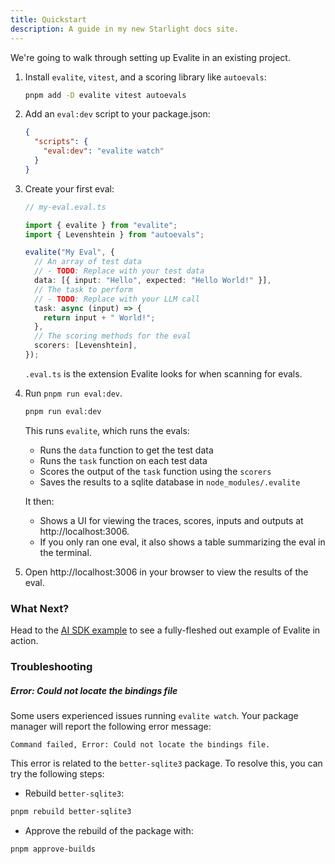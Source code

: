 ```yaml
---
title: Quickstart
description: A guide in my new Starlight docs site.
---
```



We're going to walk through setting up Evalite in an existing project.

<Steps>

1. Install `evalite`, `vitest`, and a scoring library like `autoevals`:

   ```bash
   pnpm add -D evalite vitest autoevals
   ```

2. Add an `eval:dev` script to your package.json:

   ```json
   {
     "scripts": {
       "eval:dev": "evalite watch"
     }
   }
   ```

3. Create your first eval:

   ```ts
   // my-eval.eval.ts

   import { evalite } from "evalite";
   import { Levenshtein } from "autoevals";

   evalite("My Eval", {
     // An array of test data
     // - TODO: Replace with your test data
     data: [{ input: "Hello", expected: "Hello World!" }],
     // The task to perform
     // - TODO: Replace with your LLM call
     task: async (input) => {
       return input + " World!";
     },
     // The scoring methods for the eval
     scorers: [Levenshtein],
   });
   ```

   <Aside type="tip">

   `.eval.ts` is the extension Evalite looks for when scanning for evals.

   </Aside>

4. Run `pnpm run eval:dev`.

   ```bash
   pnpm run eval:dev
   ```

   This runs `evalite`, which runs the evals:

   - Runs the `data` function to get the test data
   - Runs the `task` function on each test data
   - Scores the output of the `task` function using the `scorers`
   - Saves the results to a sqlite database in `node_modules/.evalite`

   It then:

   - Shows a UI for viewing the traces, scores, inputs and outputs at http://localhost:3006.
   - If you only ran one eval, it also shows a table summarizing the eval in the terminal.

5. Open http://localhost:3006 in your browser to view the results of the eval.

</Steps>

### What Next?

Head to the [AI SDK example](/examples/ai-sdk) to see a fully-fleshed out example of Evalite in action.

### Troubleshooting

##### Error: Could not locate the bindings file

Some users experienced issues running `evalite watch`. Your package manager will report the following error message:

```
Command failed, Error: Could not locate the bindings file.
```

This error is related to the `better-sqlite3` package. To resolve this, you can try the following steps:

- Rebuild `better-sqlite3`:

```bash
pnpm rebuild better-sqlite3
```

- Approve the rebuild of the package with:

```bash
pnpm approve-builds
```

